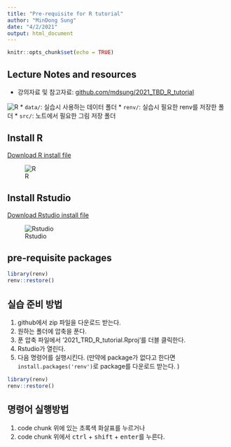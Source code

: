```yaml
---
title: "Pre-requisite for R tutorial"
author: "MinDong Sung"
date: "4/2/2021"
output: html_document
---
```


```r
knitr::opts_chunk$set(echo = TRUE)
```

## Lecture Notes and resources
* 강의자료 및 참고자료: [github.com/mdsung/2021_TBD_R_tutorial](github.com/mdsung/2021_TBD_R_tutorial)


![R](src/github_download.png)
* `data/`: 실습시 사용하는 데이터 폴더
* `renv/`: 실습시 필요한 renv를 저장한 폴더
* `src/`: 노트에서 필요한 그림 저장 폴더

## Install R
[Download R install file](https://cran.r-project.org/src/base/R-4/) 


![R](src/r_install_windows_1.png)

## Install Rstudio
[Download Rstudio install file](https://www.rstudio.com/products/rstudio/download/)


![Rstudio](src/rstudio_windows_1.png)

## pre-requisite packages
```r
library(renv)
renv::restore()
```

## 실습 준비 방법
1. github에서 zip 파일을 다운로드 받는다.
2. 원하는 폴더에 압축을 푼다. 
3. 푼 압축 파일에서 '2021_TRD_R_tutorial.Rproj'를 더블 클릭한다. 
4. Rstudio가 열린다. 
5. 다음 명령어를 실행시킨다. 
(만약에 package가 없다고 한다면 `install.packages('renv')`로 package를 다운로드 받는다. )
```r
library(renv)
renv::restore()
```

## 명령어 실행방법
1. code chunk 위에 있는 초록색 화살표를 누르거나
2. code chunk 위에서 <kbd>ctrl</kbd> + <kbd>shift</kbd> + <kbd>enter</kbd>를 누른다. 